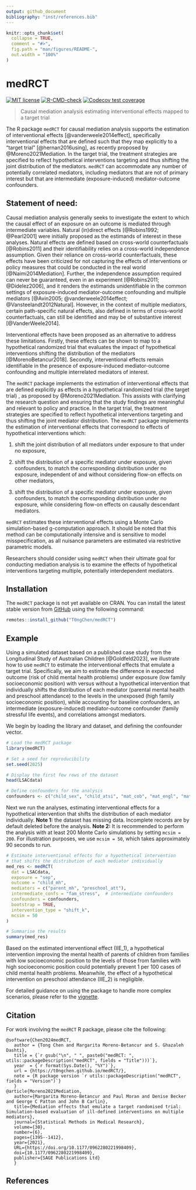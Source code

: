 ```yaml
---
output: github_document
bibliography: "inst/references.bib"
---
```


<!-- README.md is generated from README.Rmd. Please edit that file -->

```r
knitr::opts_chunk$set(
  collapse = TRUE,
  comment = "#>",
  fig.path = "man/figures/README-",
  out.width = "100%"
)
```

# medRCT

<!-- badges: start -->
[![MIT license](http://img.shields.io/badge/license-MIT-brightgreen.svg)](http://opensource.org/licenses/MIT)
[![R-CMD-check](https://github.com/T0ngChen/medRCT/actions/workflows/R-CMD-check.yaml/badge.svg)](https://github.com/T0ngChen/medRCT/actions/workflows/R-CMD-check.yaml)
[![Codecov test coverage](https://codecov.io/gh/T0ngChen/medRCT/graph/badge.svg)](https://app.codecov.io/gh/T0ngChen/medRCT)
<!-- badges: end -->

> Causal mediation analysis estimating interventional effects mapped to a target trial

The R package `medRCT` for causal mediation analysis supports the estimation of interventional effects [@vanderweele2014effect], specifically interventional effects that are defined such that they map explicitly to a "target trial" [@hernan2016using], as recently proposed by @Moreno2021Mediation. In the target trial, the treatment strategies are specified to reflect hypothetical interventions targeting and thus shifting the joint distribution of the mediators. `medRCT` can accommodate any number of potentially correlated mediators, including mediators that are not of primary interest but that are intermediate (exposure-induced) mediator-outcome confounders.  

## Statement of need:

Causal mediation analysis generally seeks to investigate the extent to which the causal effect of an exposure on an outcome is mediated through intermediate variables. Natural (in)direct effects [@Robins1992; @Pearl2001] were initially proposed as the estimands of interest in these analyses. Natural effects are defined based on cross-world counterfactuals [@Robins2011] and their identifiability relies on a cross-world independence assumption. Given their reliance on cross-world counterfactuals, these effects have been criticized for not capturing the effects of interventions or policy measures that could be conducted in the real world [@Naimi2014Mediation]. Further, the independence assumption required can never be guaranteed, even in an experiment [@Robins2011; @Didelez2006], and it renders the estimands unidentifiable in the common settings of exposure-induced mediator-outcome confounding and multiple mediators [@Avin2005; @vanderweele2014effect; @Vansteelandt2012Natural]. However, in the context of multiple mediators, certain path-specific natural effects, also defined in terms of cross-world counterfactuals, can still be identified and may be of substantive interest [@VanderWeele2014].

Interventional effects have been proposed as an alternative to address these limitations. Firstly, these effects can be shown to map to a hypothetical randomized trial that evaluates the impact of hypothetical interventions shifting the distribution of the mediators [@MorenoBetancur2018]. Secondly, interventional effects remain identifiable in the presence of exposure-induced mediator-outcome confounding and multiple interrelated mediators of interest.

The `medRCT` package implements the estimation of interventional effects that are defined explicitly as effects in a hypothetical randomized trial (the target trial) , as proposed by @Moreno2021Mediation. This assists with clarifying the research question and ensuring that the study findings are meaningful and relevant to policy and practice. In the target trial, the treatment strategies are specified to reflect hypothetical interventions targeting and thus shifting the joint mediator distribution.  The `medRCT` package implements the estimation of interventional effects that correspond to effects of hypothetical interventions which:

1. shift the joint distribution of all mediators under exposure to that under no exposure,

2. shift the distribution of a specific mediator under exposure, given confounders, to match the corresponding distribution under no exposure, independent of and without considering flow-on effects on other mediators, 

3. shift the distribution of a specific mediator under exposure, given confounders, to match the corresponding distribution under no exposure, while considering flow-on effects on causally descendant mediators.

`medRCT` estimates these interventional effects using a Monte Carlo simulation-based g-computation approach. It should be noted that this method can be computationally intensive and is sensitive to model misspecification, as all nuisance parameters are estimated via restrictive parametric models.

Researchers should consider using `medRCT` when their ultimate goal for conducting mediation analysis is to examine the effects of hypothetical interventions targeting multiple, potentially interdependent mediators.


## Installation

The `medRCT` package is not yet available on CRAN. You can install the latest stable version from [GitHub](https://github.com/T0ngChen/medRCT) using the following command:

``` r
remotes::install_github("T0ngChen/medRCT")
```

## Example

Using a simulated dataset based on a published case study from the Longitudinal Study of Australian Children [@Goldfeld2023], we illustrate how to use `medRCT` to estimate the interventional effects that emulate a target trial. Specifically, we aim to estimate the difference in expected outcome (risk of child mental health problems) under exposure (low family socioeconomic position) with versus without a hypothetical intervention that individually shifts the distribution of each mediator (parental mental health and preschool attendance) to the levels in the unexposed (high family socioeconomic position), while accounting for baseline confounders, an intermediate (exposure-induced) mediator-outcome confounder (family stressful life events), and correlations amongst mediators. 

We begin by loading the library and dataset, and defining the confounder vector.
```r
# Load the medRCT package
library(medRCT)

# Set a seed for reproducibility
set.seed(2025)

# Display the first few rows of the dataset
head(LSACdata)

# Define confounders for the analysis
confounders <- c("child_sex", "child_atsi", "mat_cob", "mat_engl", "mat_age")
```
Next we run the analyses, estimating interventional effects for a hypothetical intervention that shifts the distribution of each mediator individually. 
**Note 1:** the dataset has missing data. Incomplete records are by default deleted before the analysis. 
**Note 2:** It is recommended to perform the analysis with at least 200 Monte Carlo simulations by setting `mcsim = 200`. For illustration purposes, we use `mcsim = 50`, which takes approximately 90 seconds to run.

```r
# Estimate interventional effects for a hypothetical intervention
# that shifts the distribution of each mediator individually
med_res <- medRCT(
  dat = LSACdata,                      
  exposure = "sep",                    
  outcome = "child_mh",                
  mediators = c("parent_mh", "preschool_att"), 
  intermediate_confs = "fam_stress",  # intermediate confounders 
  confounders = confounders,           
  bootstrap = TRUE,                    
  intervention_type = "shift_k",       
  mcsim = 50                          
)

# Summarise the results
summary(med_res)
```

Based on the estimated interventional effect (IIE_1), a hypothetical intervention improving the mental health of parents of children from families with low socioeconomic position to the levels of those from families with high socioeconomic position could potentially prevent 1 per 100 cases of child mental health problems. Meanwhile, the effect of a hypothetical intervention on preschool attendance (IIE_2) is negligible. 

For detailed guidance on using the package to handle more complex scenarios, please refer to the [vignette](https://t0ngchen.github.io/medRCT/articles/intro.html).

## Citation

For work involving the `medRCT` R package, please cite the following:

    @software{Chen2024medRCT,
       author = {Tong Chen and Margarita Moreno-Betancur and S. Ghazaleh Dashti},
       title = {`r gsub("\n", " ", paste0("medRCT: ", utils::packageDescription("medRCT", fields = "Title")))`},
       year  = {`r format(Sys.Date(), "%Y")`},
       url = {https://t0ngchen.github.io/medRCT/},
       note = {R package version `r utils::packageDescription("medRCT", fields = "Version")`}
       }
    @article{Moreno2021Mediation,
       author={Margarita Moreno-Betancur and Paul Moran and Denise Becker and George C Patton and John B Carlin},
       title={Mediation effects that emulate a target randomised trial: Simulation-based evaluation of ill-defined interventions on multiple mediators},
       journal={Statistical Methods in Medical Research},
       volume={30},
       number={6},
       pages={1395--1412},
       year={2021},
       URL={https://doi.org/10.1177/0962280221998409},
       doi={10.1177/0962280221998409},
       publisher={SAGE Publications Ltd}
       }    


## References
